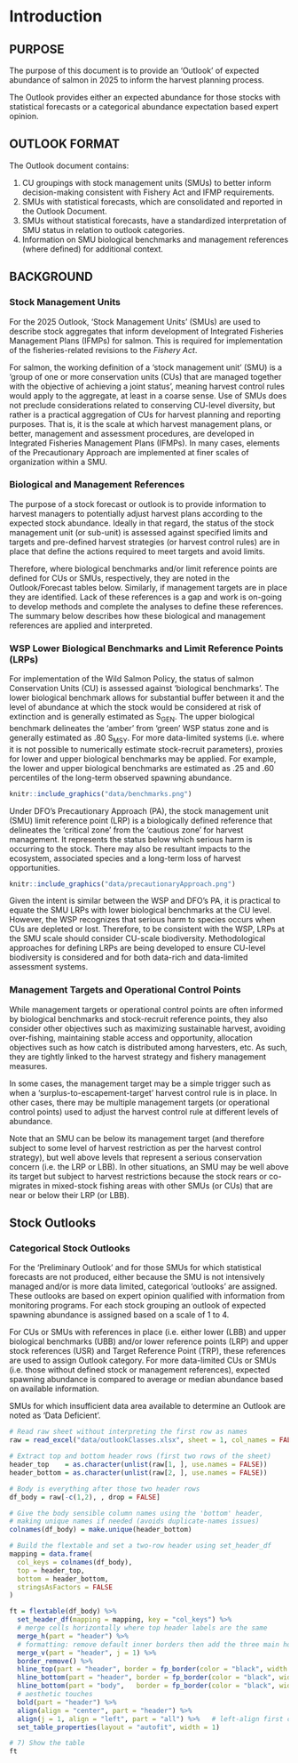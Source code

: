 # Introduction {#sec:introduction}

<!-- An example of how to include text based on the language. The two chunks below shows how switching the toggle in the YAML header for french allows inclusion/rejection of a paragraph. -->

## PURPOSE

The purpose of this document is to provide an 'Outlook' of expected abundance of salmon in 2025 to inform the harvest planning process.

The Outlook provides either an expected abundance for those stocks with statistical forecasts or a categorical abundance expectation based expert opinion.

## OUTLOOK FORMAT

The Outlook document contains:

1.  CU groupings with stock management units (SMUs) to better inform decision-making consistent with Fishery Act and IFMP requirements.
2.  SMUs with statistical forecasts, which are consolidated and reported in the Outlook Document.
3.  SMUs without statistical forecasts, have a standardized interpretation of SMU status in relation to outlook categories.
4.  Information on SMU biological benchmarks and management references (where defined) for additional context.

## BACKGROUND

### Stock Management Units

For the 2025 Outlook, 'Stock Management Units' (SMUs) are used to describe stock aggregates that inform development of Integrated Fisheries Management Plans (IFMPs) for salmon. This is required for implementation of the fisheries-related revisions to the *Fishery Act*.

For salmon, the working definition of a 'stock management unit' (SMU) is a 'group of one or more conservation units (CUs) that are managed together with the objective of achieving a joint status', meaning harvest control rules would apply to the aggregate, at least in a coarse sense. Use of SMUs does not preclude considerations related to conserving CU-level diversity, but rather is a practical aggregation of CUs for harvest planning and reporting purposes. That is, it is the scale at which harvest management plans, or better, management and assessment procedures, are developed in Integrated Fisheries Management Plans (IFMPs). In many cases, elements of the Precautionary Approach are implemented at finer scales of organization within a SMU.

### Biological and Management References

The purpose of a stock forecast or outlook is to provide information to harvest managers to potentially adjust harvest plans according to the expected stock abundance. Ideally in that regard, the status of the stock management unit (or sub-unit) is assessed against specified limits and targets and pre-defined harvest strategies (or harvest control rules) are in place that define the actions required to meet targets and avoid limits.

Therefore, where biological benchmarks and/or limit reference points are defined for CUs or SMUs, respectively, they are noted in the Outlook/Forecast tables below. Similarly, if management targets are in place they are identified. Lack of these references is a gap and work is on-going to develop methods and complete the analyses to define these references. The summary below describes how these biological and management references are applied and interpreted.

### WSP Lower Biological Benchmarks and Limit Reference Points (LRPs)

For implementation of the Wild Salmon Policy, the status of salmon Conservation Units (CU) is assessed against 'biological benchmarks'. The lower biological benchmark allows for substantial buffer between it and the level of abundance at which the stock would be considered at risk of extinction and is generally estimated as S~GEN~. The upper biological benchmark delineates the 'amber' from 'green' WSP status zone and is generally estimated as .80 S~MSY~. For more data-limited systems (i.e. where it is not possible to numerically estimate stock-recruit parameters), proxies for lower and upper biological benchmarks may be applied. For example, the lower and upper biological benchmarks are estimated as .25 and .60 percentiles of the long-term observed spawning abundance.

```r
knitr::include_graphics("data/benchmarks.png")
```

Under DFO’s Precautionary Approach (PA), the stock management unit (SMU) limit reference point (LRP) is a biologically defined reference that delineates the ‘critical zone’ from the ‘cautious zone’ for harvest management.  It represents the status below which serious harm is occurring to the stock. There may also be resultant impacts to the ecosystem, associated species and a long-term loss of harvest opportunities.

```r
knitr::include_graphics("data/precautionaryApproach.png")
```

Given the intent is similar between the WSP and DFO’s PA, it is practical to equate the SMU LRPs with lower biological benchmarks at the CU level. However, the WSP recognizes that serious harm to species occurs when CUs are depleted or lost.  Therefore, to be consistent with the WSP, LRPs at the SMU scale should consider CU-scale biodiversity.  Methodological approaches for defining LRPs are being developed to ensure CU-level biodiversity is considered and for both data-rich and data-limited assessment systems.   

### Management Targets and Operational Control Points

While management targets or operational control points are often informed by biological benchmarks and stock-recruit reference points, they also consider other objectives such as maximizing sustainable harvest, avoiding over-fishing, maintaining stable access and opportunity, allocation objectives such as how catch is distributed among harvesters, etc.  As such, they are tightly linked to the harvest strategy and fishery management measures.  

In some cases, the management target may be a simple trigger such as when a ‘surplus-to-escapement-target’ harvest control rule is in place.  In other cases, there may be multiple management targets (or operational control points) used to adjust the harvest control rule at different levels of abundance.   

Note that an SMU can be below its management target (and therefore subject to some level of harvest restriction as per the harvest control strategy), but well above levels that represent a serious conservation concern (i.e. the LRP or LBB).  In other situations, an SMU may be well above its target but subject to harvest restrictions because the stock rears or co-migrates in mixed-stock fishing areas with other SMUs (or CUs) that are near or below their LRP (or LBB).

## Stock Outlooks

### Categorical Stock Outlooks

For the ‘Preliminary Outlook’ and for those SMUs for which statistical forecasts are not produced, either because the SMU is not intensively managed and/or is more data limited, categorical ‘outlooks’ are assigned.  These outlooks are based on expert opinion qualified with information from monitoring programs.  For each stock grouping an outlook of expected spawning abundance is assigned based on a scale of 1 to 4.

For CUs or SMUs with references in place (i.e. either lower (LBB) and upper biological benchmarks (UBB) and/or lower reference points (LRP) and upper stock references (USR) and Target Reference Point (TRP), these references are used to assign Outlook category.  For more data-limited CUs or SMUs (i.e. those without defined stock or management references), expected spawning abundance is compared to average or median abundance based on available information.

SMUs for which insufficient data area available to determine an Outlook are noted as ‘Data Deficient’.

```r

# Read raw sheet without interpreting the first row as names
raw = read_excel("data/outlookClasses.xlsx", sheet = 1, col_names = FALSE)

# Extract top and bottom header rows (first two rows of the sheet)
header_top    = as.character(unlist(raw[1, ], use.names = FALSE))
header_bottom = as.character(unlist(raw[2, ], use.names = FALSE))

# Body is everything after those two header rows
df_body = raw[-c(1,2), , drop = FALSE]

# Give the body sensible column names using the 'bottom' header,
# making unique names if needed (avoids duplicate-names issues)
colnames(df_body) = make.unique(header_bottom)

# Build the flextable and set a two-row header using set_header_df
mapping = data.frame(
  col_keys = colnames(df_body),
  top = header_top,
  bottom = header_bottom,
  stringsAsFactors = FALSE
)

ft = flextable(df_body) %>%
  set_header_df(mapping = mapping, key = "col_keys") %>%
  # merge cells horizontally where top header labels are the same
  merge_h(part = "header") %>%
  # formatting: remove default inner borders then add the three main horizontal rules
  merge_v(part = "header", j = 1) %>%
  border_remove() %>%
  hline_top(part = "header", border = fp_border(color = "black", width = 1)) %>%
  hline_bottom(part = "header", border = fp_border(color = "black", width = 1)) %>%
  hline_bottom(part = "body",   border = fp_border(color = "black", width = 1)) %>%
  # aesthetic touches
  bold(part = "header") %>%
  align(align = "center", part = "header") %>%
  align(j = 1, align = "left", part = "all") %>%   # left-align first column
  set_table_properties(layout = "autofit", width = 1)

# 7) Show the table
ft



```


